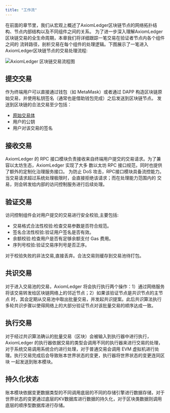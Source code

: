 ```yaml
---
title: "工作流"
---
```


在前面的章节里，我们从宏观上概述了AxiomLedger区块链节点的网络拓扑结构、节点内部结构以及不同组件之间的关系。
为了进一步深入理解AxiomLedger区块链交易的全生命周期，本章我们将详细跟踪一笔交易在验证者节点内各个组件之间的
流转路径，剖析交易在每个组件的处理逻辑。下图展示了一笔进入AxiomLedger区块链节点的交易处理流程:

![AxiomLedger 区块链交易流程图](../../images/system-design/axiomledger-tx-flow-cn.png)


## 提交交易

作为终端用户可以直接通过钱包（如 MetaMask）或者通过 DAPP 构造区块链原始交易，并使用私钥签名（通常也是借助钱包完成）之后发送到区块链节点。
发送到区块链的合法交易至少包括：
* [原始交易体](/zh/documentation/core-concepts/transactions)
* 用户的公钥
* 用户对该交易的签名

## 接收交易

AxiomLedger 的 RPC 接口模块负责接收来自终端用户提交的交易请求。为了兼容以太坊生态，AxiomLedger 实现了大多
数以太坊 RPC 接口规范，同时也提供了额外的定制化治理服务接口。
为防止 DoS 攻击，RPC接口模块具备流控能力。当交易请求超过系统处理极限时，会直接拒绝该请求；而在处理能力范围内的
交易，则会转发给内部的访问控制服务进行后续处理。


## 验证交易

访问控制组件会对用户提交的交易进行安全校验,主要包括:

- 交易格式合法性校验:检查交易参数是否符合规范。
- 签名合法性校验:验证用户签名是否有效。 
- 余额校验:检查用户是否有足够余额支付 Gas 费用。
- 序列号校验:验证交易序列号是否正序。

对于校验失败的非法交易,直接丢弃。合法交易则缓存到交易池待打包。


## 共识交易

对于进入交易池的交易，AxiomLedger 将会执行执行两个操作：1）通过网络服务将该交易转发给区块链网络上的邻近节点；2）如果该验证节点是共识节点的主节点
时，其会定期从交易池中取出批量交易，并发起共识提案。此后共识算法执行多轮共识步骤以使得网络上的大部分验证节点对该批量交易的顺序达成一致。

## 执行交易

对于经过共识算法确认的批量交易（区块）会被输入到执行器中进行执行，AxiomLedger 的执行器依据交易的类型会调用不同的执行器来进行交易的处理，
对于系统交易调用系统合约进行处理，对于普通交易会调用 EVM 虚拟机进行处理。执行交易完成后会导致账本世界状态的变更，执行器将世界状态的变更连同区块
一起发送到账本模块。


## 持久化状态

账本模块依据变更数据类型的不同调用底层的不同的存储引擎进行数据存储，对于世界状态的变更通过底层的KV数据库进行数据的持久化，对于区块类数据则调用
底层的顺序型数据库进行存储。
